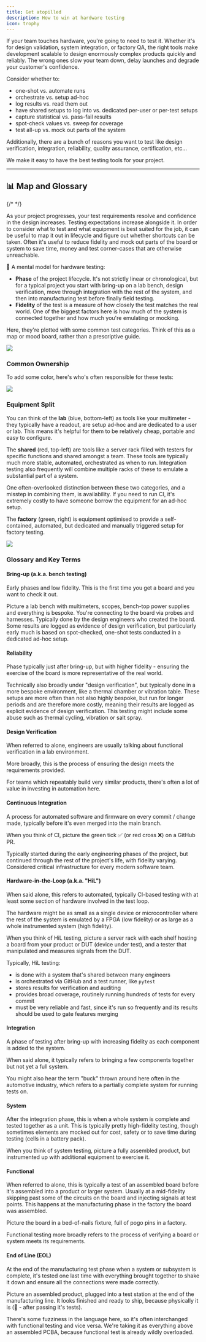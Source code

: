 ```yaml
---
title: Get atopilled
description: How to win at hardware testing
icon: trophy
---
```


If your team touches hardware, you're going to need to test it. Whether it's for design validation, system integration, or factory QA, the right tools make development scalable to design enormously complex products quickly and reliably. The wrong ones slow your team down, delay launches and degrade your customer's confidence.

Consider whether to:

- one-shot vs. automate runs
- orchestrate vs. setup ad-hoc
- log results vs. read them out
- have shared setups to log into vs. dedicated per-user or per-test setups
- capture statistical vs. pass-fail results
- spot-check values vs. sweep for coverage
- test all-up vs. mock out parts of the system

Additionally, there are a bunch of reasons you want to test like design verification, integration, reliability, quality assurance, certification, etc...

We make it easy to have the best testing tools for your project.

---

## 📊 Map and Glossary

{/* <!-- From https://www.figma.com/design/Qn1D3rrxEvVmCYNGyyVf3Z/Test-Phases?node-id=0-1&p=f&t=VL8JLH9yD1DsdA9i-0 --> */}

As your project progresses, your test requirements resolve and confidence in the design increases. Testing expectations increase alongside it. In order to consider what to test and what equipment is best suited for the job, it can be useful to map it out in lifecycle and figure out whether shortcuts can be taken. Often it's useful to reduce fidelity and mock out parts of the board or system to save time, money and test corner-cases that are otherwise unreachable.

🧠 A mental model for hardware testing:

- **Phase** of the project lifecycle. It's not strictly linear or chronological, but for a typical project you start with bring-up on a lab bench, design verification, move through integration with the rest of the system, and then into manufacturing test before finally field testing.
- **Fidelity** of the test is a measure of how closely the test matches the real world. One of the biggest factors here is how much of the system is connected together and how much you're emulating or mocking.

Here, they're plotted with some common test categories. Think of this as a map or mood board, rather than a prescriptive guide.

![](./images/phase-fidelity-chart.svg)

### Common Ownership

To add some color, here's who's often responsible for these tests:

![](./images/phase-fidelity-ownership.svg)

### Equipment Split

You can think of the **lab** (blue, bottom-left) as tools like your multimeter - they typically have a readout, are setup ad-hoc and are dedicated to a user or lab. This means it's helpful for them to be relatively cheap, portable and easy to configure.

The **shared** (red, top-left) are tools like a server rack filled with testers for specific functions and shared amongst a team. These tools are typically much more stable, automated, orchestrated as when to run. Integration testing also frequently will combine multiple racks of these to emulate a substantial part of a system.

One often-overlooked distinction between these two categories, and a misstep in combining them, is availability. If you need to run CI, it's extremely costly to have someone borrow the equipment for an ad-hoc setup.

The **factory** (green, right) is equipment optimised to provide a self-contained, automated, but dedicated and manually triggered setup for factory testing.

![](./images/phase-fidelity-equipment.svg)


### Glossary and Key Terms

#### Bring-up (a.k.a. bench testing)

Early phases and low fidelity. This is the first time you get a board and you want to check it out.

Picture a lab bench with multimeters, scopes, bench-top power supplies and everything is bespoke. You're connecting to the board via probes and harnesses. Typically done by the design engineers who created the board. Some results are logged as evidence of design verification, but particularly early much is based on spot-checked, one-shot tests conducted in a dedicated ad-hoc setup.


#### Reliability

Phase typically just after bring-up, but with higher fidelity - ensuring the exercise of the board is more representative of the real world.

Technically also broadly under "design verification", but typically done in a more bespoke environment, like a thermal chamber or vibration table. These setups are more often than not also highly bespoke, but run for longer periods and are therefore more costly, meaning their results are logged as explicit evidence of design verification. This testing might include some abuse such as thermal cycling, vibration or salt spray.


#### Design Verification

When referred to alone, engineers are usually talking about functional verification in a lab environment.

More broadly, this is the process of ensuring the design meets the requirements provided.

For teams which repeatably build very similar products, there's often a lot of value in investing in automation here.


#### Continuous Integration

A process for automated software and firmware on every commit / change made, typically before it's even merged into the main branch.

When you think of CI, picture the green tick ✅ (or red cross ❌) on a GitHub PR.

Typically started during the early engineering phases of the project, but continued through the rest of the project's life, with fidelity varying. Considered critical infrastructure for every modern software team.


#### Hardware-in-the-Loop (a.k.a. "HiL")

When said alone, this refers to automated, typically CI-based testing with at least some section of hardware involved in the test loop.

The hardware might be as small as a single device or microcontroller where the rest of the system is emulated by a FPGA (low fidelity) or as large as a whole instrumented system (high fidelity).

When you think of HiL testing, picture a server rack with each shelf hosting a board from your product or DUT (device under test), and a tester that manipulated and measures signals from the DUT.

Typically, HiL testing:

- is done with a system that's shared between many engineers
- is orchestrated via GitHub and a test runner, like `pytest`
- stores results for verification and auditing
- provides broad coverage, routinely running hundreds of tests for every commit
- must be very reliable and fast, since it's run so frequently and its results should be used to gate features merging


#### Integration

A phase of testing after bring-up with increasing fidelity as each component is added to the system.

When said alone, it typically refers to bringing a few components together but not yet a full system.

You might also hear the term "buck" thrown around here often in the automotive industry, which refers to a partially complete system for running tests on.


#### System

After the integration phase, this is when a whole system is complete and tested together as a unit. This is typically pretty high-fidelity testing, though sometimes elements are mocked out for cost, safety or to save time during testing (cells in a battery pack).

When you think of system testing, picture a fully assembled product, but instrumented up with additional equipment to exercise it.


#### Functional

When referred to alone, this is typically a test of an assembled board before it's assembled into a product or larger system. Usually at a mid-fidelity skipping past some of the circuits on the board and injecting signals at test points. This happens at the manufacturing phase in the factory the board was assembled.

Picture the board in a bed-of-nails fixture, full of pogo pins in a factory.

Functional testing more broadly refers to the process of verifying a board or system meets its requirements.


#### End of Line (EOL)

At the end of the manufacturing test phase when a system or subsystem is complete, it's tested one last time with everything brought together to shake it down and ensure all the connections were made correctly.

Picture an assembled product, plugged into a test station at the end of the manufacturing line. It looks finished and ready to ship, because physically it is (🤞 - after passing it's tests).

There's some fuzziness in the language here, so it's often interchanged with functional testing and vice versa. We're taking it as everything above an assembled PCBA, because functional test is already wildly overloaded.